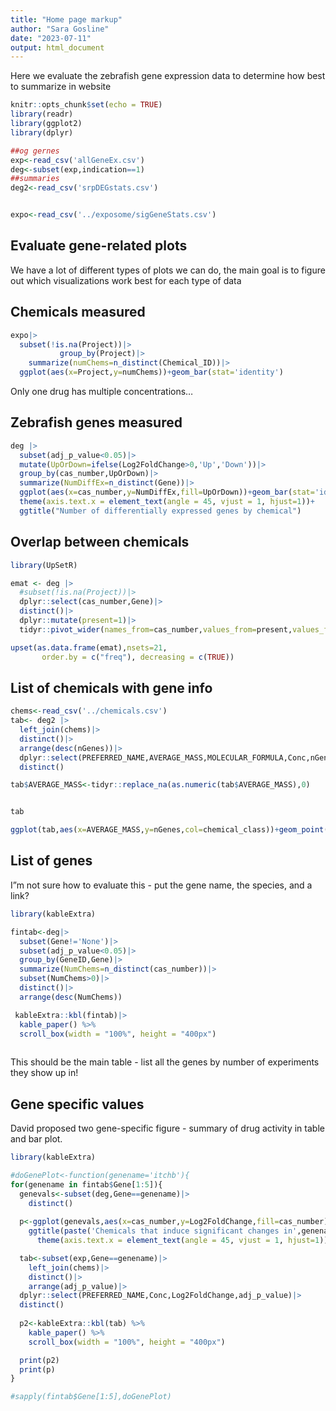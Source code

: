 ```yaml
---
title: "Home page markup"
author: "Sara Gosline"
date: "2023-07-11"
output: html_document
---
```


Here we evaluate the zebrafish gene expression data to determine how best to summarize in website

```r
knitr::opts_chunk$set(echo = TRUE)
library(readr)
library(ggplot2)
library(dplyr)

##og gernes
exp<-read_csv('allGeneEx.csv')
deg<-subset(exp,indication==1)
##summaries
deg2<-read_csv('srpDEGstats.csv')


expo<-read_csv('../exposome/sigGeneStats.csv')


```

## Evaluate gene-related plots

We have a lot of different types of plots we can do, the main goal is to figure out which visualizations work best for each type of data


## Chemicals measured

```r
expo|>
  subset(!is.na(Project))|>
           group_by(Project)|>
    summarize(numChems=n_distinct(Chemical_ID))|>
  ggplot(aes(x=Project,y=numChems))+geom_bar(stat='identity')

```
Only one drug has multiple concentrations...


## Zebrafish genes measured

```r

deg |> 
  subset(adj_p_value<0.05)|>
  mutate(UpOrDown=ifelse(Log2FoldChange>0,'Up','Down'))|>
  group_by(cas_number,UpOrDown)|>
  summarize(NumDiffEx=n_distinct(Gene))|>
  ggplot(aes(x=cas_number,y=NumDiffEx,fill=UpOrDown))+geom_bar(stat='identity',position='dodge')+
  theme(axis.text.x = element_text(angle = 45, vjust = 1, hjust=1))+
  ggtitle("Number of differentially expressed genes by chemical")

```

## Overlap between chemicals

```r

library(UpSetR)

emat <- deg |>
  #subset(!is.na(Project))|>
  dplyr::select(cas_number,Gene)|>
  distinct()|>
  dplyr::mutate(present=1)|>
  tidyr::pivot_wider(names_from=cas_number,values_from=present,values_fill=list(present=0))

upset(as.data.frame(emat),nsets=21,
       order.by = c("freq"), decreasing = c(TRUE))

```


## List of chemicals with gene info

```r
chems<-read_csv('../chemicals.csv')
tab<- deg2 |>
  left_join(chems)|>
  distinct()|>
  arrange(desc(nGenes))|>
  dplyr::select(PREFERRED_NAME,AVERAGE_MASS,MOLECULAR_FORMULA,Conc,nGenes,chemical_class)|>
  distinct()

tab$AVERAGE_MASS<-tidyr::replace_na(as.numeric(tab$AVERAGE_MASS),0)


tab

ggplot(tab,aes(x=AVERAGE_MASS,y=nGenes,col=chemical_class))+geom_point()

```

## List of genes

I"m not sure how to evaluate this - put the gene name, the species, and a link? 

```r
library(kableExtra)

fintab<-deg|>
  subset(Gene!='None')|>
  subset(adj_p_value<0.05)|>
  group_by(GeneID,Gene)|>
  summarize(NumChems=n_distinct(cas_number))|>
  subset(NumChems>0)|>
  distinct()|>
  arrange(desc(NumChems))

 kableExtra::kbl(fintab)|>
  kable_paper() %>%
  scroll_box(width = "100%", height = "400px")
 

```

This should be the main table - list all the genes by number of experiments they show up in!


## Gene specific values

David proposed two gene-specific figure - summary of drug activity in table and bar plot. 


```r
library(kableExtra)

#doGenePlot<-function(genename='itchb'){
for(genename in fintab$Gene[1:5]){
  genevals<-subset(deg,Gene==genename)|>
    distinct()
 
  p<-ggplot(genevals,aes(x=cas_number,y=Log2FoldChange,fill=cas_number))+geom_bar(stat='identity',position='dodge')+
    ggtitle(paste('Chemicals that induce significant changes in',genename))+
      theme(axis.text.x = element_text(angle = 45, vjust = 1, hjust=1))

  tab<-subset(exp,Gene==genename)|>
    left_join(chems)|>
    distinct()|>
    arrange(adj_p_value)|>
  dplyr::select(PREFERRED_NAME,Conc,Log2FoldChange,adj_p_value)|>
  distinct()
  
  p2<-kableExtra::kbl(tab) %>%
    kable_paper() %>%
    scroll_box(width = "100%", height = "400px")

  print(p2)
  print(p)
}

#sapply(fintab$Gene[1:5],doGenePlot)

```

```r

```